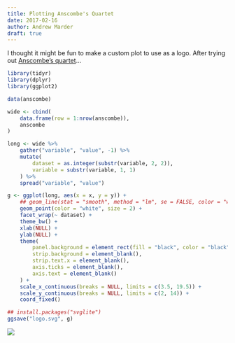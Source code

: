 ```yaml
---
title: Plotting Anscombe's Quartet
date: 2017-02-16
author: Andrew Marder
draft: true
---
```


I thought it might be fun to make a custom plot to use as a logo. After trying out [Anscombe's quartet](https://en.wikipedia.org/wiki/Anscombe's_quartet)...

```r
library(tidyr)
library(dplyr)
library(ggplot2)

data(anscombe)

wide <- cbind(
    data.frame(row = 1:nrow(anscombe)),
    anscombe
)

long <- wide %>%
    gather("variable", "value", -1) %>%
    mutate(
        dataset = as.integer(substr(variable, 2, 2)),
        variable = substr(variable, 1, 1)
    ) %>%
    spread("variable", "value")

g <- ggplot(long, aes(x = x, y = y)) +
    ## geom_line(stat = "smooth", method = "lm", se = FALSE, color = "white", alpha = 0.5) +
    geom_point(color = "white", size = 2) +
    facet_wrap(~ dataset) +
    theme_bw() +
    xlab(NULL) +
    ylab(NULL) +
    theme(
        panel.background = element_rect(fill = "black", color = "black"),
        strip.background = element_blank(),
        strip.text.x = element_blank(),
        axis.ticks = element_blank(),
        axis.text = element_blank()
    ) +
    scale_x_continuous(breaks = NULL, limits = c(3.5, 19.5)) +
    scale_y_continuous(breaks = NULL, limits = c(2, 14)) +
    coord_fixed()

## install.packages("svglite")
ggsave("logo.svg", g)
```

![](/post/logo.svg)

